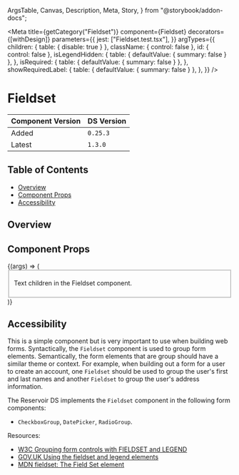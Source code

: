   ArgsTable,
  Canvas,
  Description,
  Meta,
  Story,
} from "@storybook/addon-docs";


<Meta
  title={getCategory("Fieldset")}
  component={Fieldset}
  decorators={[withDesign]}
  parameters={{
    jest: ["Fieldset.test.tsx"],
  }}
  argTypes={{
    children: { table: { disable: true } },
    className: { control: false },
    id: { control: false },
    isLegendHidden: {
      table: { defaultValue: { summary: false } },
    },
    isRequired: {
      table: { defaultValue: { summary: false } },
    },
    showRequiredLabel: {
      table: { defaultValue: { summary: false } },
    },
  }}
/>

# Fieldset

| Component Version | DS Version |
| ----------------- | ---------- |
| Added             | `0.25.3`   |
| Latest            | `1.3.0`    |

## Table of Contents

- [Overview](#overview)
- [Component Props](#component-props)
- [Accessibility](#accessibility)

## Overview

<Description of={Fieldset} />

## Component Props

<Canvas withToolbar>
  <Story
    name="Fieldset"
    args={{
      className: undefined,
      id: "fieldset-id",
      isLegendHidden: false,
      isRequired: false,
      legendText: "This is the legend text",
      showRequiredLabel: true,
    }}
  >
    {(args) => (
      <Fieldset {...args}>
        <p>Text children in the Fieldset component.</p>
      </Fieldset>
    )}
  </Story>
</Canvas>

<ArgsTable story="Fieldset" />

## Accessibility

This is a simple component but is very important to use when building web forms.
Syntactically, the `Fieldset` component is used to group form elements. Semantically,
the form elements that are group should have a similar theme or context. For
example, when building out a form for a user to create an account, one `Fieldset`
should be used to group the user's first and last names and another `Fieldset`
to group the user's address information.

The Reservoir DS implements the `Fieldset` component in the following form
components:

- `CheckboxGroup`, `DatePicker`, `RadioGroup`.

Resources:

- [W3C Grouping form controls with FIELDSET and LEGEND](https://www.w3.org/TR/2008/WD-WCAG20-TECHS-20080430/H82.html)
- [GOV.UK Using the fieldset and legend elements](https://accessibility.blog.gov.uk/2016/07/22/using-the-fieldset-and-legend-elements/)
- [MDN fieldset: The Field Set element](https://developer.mozilla.org/en-US/docs/Web/HTML/Element/fieldset)

